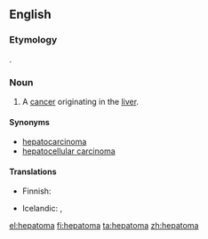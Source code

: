 ==English==

===Etymology===
{{confix|hepato|oma|gloss1=liver|gloss2=tumor}}.

===Noun===
{{en-noun|pl2=hepatomata}}

# A [[cancer]] originating in the [[liver]].

====Synonyms====
* [[hepatocarcinoma]]
* [[hepatocellular carcinoma]]

====Translations====
{{trans-top|cancer originating in the liver}}
* Finnish: {{t+|fi|maksasyöpä}}
{{trans-mid}}
* Icelandic: {{t-|is|lifrarkrabbamein|n}}, {{t-|is|lifrarfrumukrabbamein|n}}
{{trans-bottom}}

[[el:hepatoma]]
[[fi:hepatoma]]
[[ta:hepatoma]]
[[zh:hepatoma]]